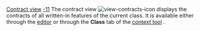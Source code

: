 [[Property:title|Contract view]]
[[Property:weight|-11]]
The contract view  [[Image:view-contracts-icon]] displays the contracts of all written-in features of the current class. It is available either through the [[EiffelStudio Editor|editor]]  or through the '''Class''' tab of the [[EiffelStudio window overview|context tool]] . 

{{seealso| '''See Also''' <br/>
[[Flat Contract view|Flat contract view]]  }}




